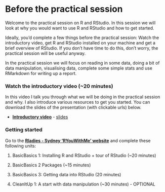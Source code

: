# Before the practical session {#before}

Welcome to the practical session on R and RStudio. In this session we will look at why you would want to use R and RStudio and how to get started.

Ideally, you'd complete a few things before the practical session: Watch the introductory video, get R and RStudio installed on your machine and get a brief overview of RStudio. If you don't have time to do this, don't worry, the practical session will be useful anyway.

In the practical session we will focus on reading in some data, doing a bit of data manipulation, visualising data, complete some simple stats and use RMarkdown for writing up a report.

### Watch the introductory video (~20 minutes)
In this video I talk you through what we will be doing in the practical session and why. I also introduce various resources to get you started. You can download the slides of the presentation (with clickable urls) below.

* [**Introductory video**](https://estream.lancaster.ac.uk/View.aspx?id=68738~5t~O0DtRzCI6D&code=x4~a2uelROUQk8fQsjzPSgwCUMEBUAgsPVxFrb7BVlZALvBra6em7UxLd&ax=7R~bouVUlLrTqP3h5) - [slides](files/practicalSession_R_RStudio_overview.pdf)

### Getting started
Go to the [**Rladies - Sydney 'RYouWithMe' website**](https://rladiessydney.org/courses/ryouwithme/01-basicbasics-0/) and complete these following units:

1. BasicBasics 1: Installing R and RStudio + tour of RStudio (~20 minutes)
2. BasicBasics 2 Packages (~15 minutes)
3. BasicBasics 3: Getting data into RStudio (20 minutes)

4. CleanItUp 1: A start with data manipulation (~30 minutes) - OPTIONAL
